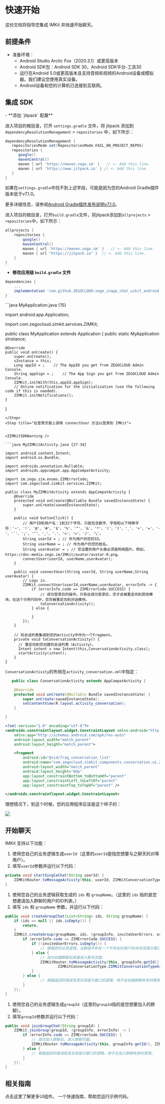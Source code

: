 # 快速开始

这份文档将指导您集成 IMKit 并快速开始聊天。

## 前提条件


<ZIMKITPrerequisitesFeatures />

- 准备环境：
    - Android Studio Arctic Fox（2020.3.1）或更高版本
    - Android SDK包：Android SDK 30，Android SDK平台-工具30
    - 运行在Android 5.0或更高版本且支持音频和视频的Android设备或模拟器。我们建议您使用真实设备。
    - Android设备和您的计算机已连接到互联网。

## 集成 SDK

<Steps>
<Step title="将 com.github.ZEGOCLOUD:zego_inapp_chat_uikit_android 添加为依赖项">
- **添加 `jitpack` 配置**


<Accordion title="Android Gradle 插件版本为 7.1.0 或更高" defaultOpen="true">

进入项目的根目录，打开 `settings.gradle` 文件，将 jitpack 添加到 `dependencyResolutionManagement` > `repositories` 中，如下所示：
``` groovy settings.gradle {6-7}
dependencyResolutionManagement {
   repositoriesMode.set(RepositoriesMode.FAIL_ON_PROJECT_REPOS)
   repositories {
      google()
      mavenCentral()
      maven { url 'https://maven.zego.im' }   // <- Add this line.
      maven { url 'https://www.jitpack.io' } // <- Add this line.
   }
}
```

<Warning title="警告">

如果在`settings.gradle`中找不到上述字段，可能是因为您的Android Gradle插件版本低于v7.1.0。

更多详细信息，请参阅[Android Gradle插件发布说明v7.1.0](https://developer.android.com/studio/releases/gradle-plugin#settings-gradle)。
</Warning>
</Accordion>

<Accordion title="Android Gradle插件版本低于7.1.0" defaultOpen="false">

进入项目的根目录，打开`build.gradle`文件，将jitpack添加到`allprojects` > `repositories`中，如下所示：
```groovy build.gradle {5-6}
allprojects {
    repositories {
        google()
        mavenCentral()
        maven { url 'https://maven.zego.im' }   // <- Add this line.
        maven { url "https://jitpack.io" }  // <- Add this line.
    }
}
```
</Accordion>

- **修改应用级 `build.gradle` 文件**


```groovy {3}
dependencies {
    ...
    implementation 'com.github.ZEGOCLOUD:zego_inapp_chat_uikit_android:+'    // add this line in your module-level build.gradle file's dependencies, usually named [app].
}
```  
</Step>
<Step title="调用 init 方法来初始化 IMKit">
```java MyApplication.java {15}

import android.app.Application;

import com.zegocloud.zimkit.services.ZIMKit;

public class MyApplication extends Application {
    public static MyApplication sInstance;

    @Override
    public void onCreate() {
        super.onCreate();
        sInstance = this;
        Long appId = ;    // The AppID you get from ZEGOCLOUD Admin Console.
        String appSign = ;    // The App Sign you get from ZEGOCLOUD Admin Console.
        ZIMKit.initWith(this,appId,appSign);
        // Online notification for the initialization (use the following code if this is needed).
        ZIMKit.initNotifications();
    }
}
```
</Step>
<Step title="在登录页面上调用 connectUser 方法以登录到 IMKit">


<ZIMKitSDKWarning />

```java MyZIMKitActivity.java {27-34}

import android.content.Intent;
import android.os.Bundle;

import androidx.annotation.Nullable;
import androidx.appcompat.app.AppCompatActivity;

import im.zego.zim.enums.ZIMErrorCode;
import com.zegocloud.zimkit.services.ZIMKit;

public class MyZIMKitActivity extends AppCompatActivity {
    @Override
    protected void onCreate(@Nullable Bundle savedInstanceState) {
        super.onCreate(savedInstanceState);
    }

    public void buttonClick() {
        // 用户ID和用户名：1到32个字符，只能包含数字、字母和以下特殊字符：'~'、'!'、'@'、'#'、'$'、'%'、'^'、'&'、'*'、'('、')'、'_'、'+'、'='、'-'、'`'、';'、'’'、','、'.'、'<'、'>'、'/'、'\'。
        String userId = ; // 作为用户的您的ID。
        String userName = ; // 作为用户的您的姓名。
        String userAvatar = ; // 您设置的用户头像必须是网络图片。例如，https://doc-media.zego.im/IMKit/avatar/avatar-0.png。
        connectUser(userId, userName,userAvatar); 
    }

    public void connectUser(String userId, String userName,String userAvatar) {
        // Logs in.
        ZIMKit.connectUser(userId,userName,userAvatar, errorInfo -> {
            if (errorInfo.code == ZIMErrorCode.SUCCESS) {
                // 成功登录后的操作。只有在成功登录后，您才会被重定向到其他模块。在这个示例代码中，您将被重定向到对话模块。
                toConversationActivity();
            } else {

            }
        });
    }

    // 将会话列表集成到您的Activity中作为一个Fragment。
    private void toConversationActivity() {
      // 重定向到您创建的会话列表（Activity）。
      Intent intent = new Intent(this,ConversationActivity.class);
      startActivity(intent);
    }
}
```
</Step>
<Step title="显示 IMKit 的会话组件">

`ConversationActivity`的布局在`activity_conversation.xml`中指定：

<CodeGroup>

```java ConversationActivity.java {6}
   public class ConversationActivity extends AppCompatActivity {

    @Override
    protected void onCreate(@Nullable Bundle savedInstanceState) {
        super.onCreate(savedInstanceState);
        setContentView(R.layout.activity_conversation);
    }

}
```


```xml activity_conversation.xml {9}
<?xml version="1.0" encoding="utf-8"?>
<androidx.constraintlayout.widget.ConstraintLayout xmlns:android="http://schemas.android.com/apk/res/android"
    xmlns:app="http://schemas.android.com/apk/res-auto"
    android:layout_width="match_parent"
    android:layout_height="match_parent">

    <fragment
        android:id="@+id/frag_conversation_list"
        android:name="com.zegocloud.zimkit.components.conversation.ui.ZIMKitConversationFragment"
        android:layout_width="match_parent"
        android:layout_height="0dp"
        app:layout_constraintBottom_toBottomOf="parent"
        app:layout_constraintLeft_toLeftOf="parent"
        app:layout_constraintTop_toTopOf="parent" />

</androidx.constraintlayout.widget.ConstraintLayout>
```

</CodeGroup>

理想情况下，到这个时候，您的应用程序应该是这个样子的：

<Frame width="200" height="auto" caption="">
    <img src="https://doc-media.zego.im/sdk-doc/Pics/zimkit_android/zimkit_android_conversation_en_new.jpeg" />
</Frame>
</Step>
</Steps>


## 开始聊天

IMKit 支持以下功能：


<Accordion title="开始一对一聊天" defaultOpen="false">

<ZIMKitStartAChat />

1. 使用您自己的业务逻辑生成`userId`（这里的`userId`是指您想要与之聊天的对等用户）。
2. 填写`userId`参数并运行以下代码：

```java {2}
private void startSingleChat(String userId) {
    ZIMKitRouter.toMessageActivity(this, userId, ZIMKitConversationType.ZIMKitConversationTypePeer);
}
```

</Accordion>

<Accordion title="开始一个群聊" defaultOpen="false">

1. 使用您自己的业务逻辑获取生成的 `ids` 和 `groupName`。（这里的 `ids` 指的是您想邀请加入群聊的用户的ID列表。）
2. 填写 `ids` 和 `groupName` 参数，并运行以下代码：

```java {5-17}
public void createGroupChat(List<String> ids, String groupName) {
    if (ids == null || ids.isEmpty()) {
        return;
    }
    ZIMKit.createGroup(groupName, ids, (groupInfo, inviteUserErrors, errorInfo) -> {
        if (errorInfo.code == ZIMErrorCode.SUCCESS) {
            if (!inviteUserErrors.isEmpty()) {
                // 根据您的业务逻辑，当群组中存在一个不存在的用户ID时实现提示窗口的逻辑。
            } else {
                // 成功创建群聊后直接进入聊天页面。
                ZIMKitRouter.toMessageActivity(this, groupInfo.getId(),
                        ZIMKitConversationType.ZIMKitConversationTypeGroup);
            }
        } else {
                // 根据返回的错误信息实现提示窗口的逻辑，用于在创建群聊失败时使用。
        }
    });
}
```

</Accordion>

<Accordion title="加入一个群聊" defaultOpen="false">

1. 使用您自己的业务逻辑生成`groupId`（这里的`groupId`指的是您想要加入的群聊）。
2. 填写`groupId`参数并运行以下代码：

```java {2-9}
public void joinGroupChat(String groupId) {
    ZIMKit.joinGroup(groupId, (groupInfo, errorInfo) -> {
        if (errorInfo.code == ZIMErrorCode.SUCCESS) {
            // 成功加入群聊后，进入群聊页面。
            ZIMKitRouter.toMessageActivity(this, groupInfo.getId(), ZIMKitConversationType.ZIMKitConversationTypeGroup);
        } else {
            // 根据返回的错误信息实现提示窗口的逻辑，用于在加入群聊失败时使用。
        }
    });
}
```

</Accordion>

## 相关指南

<CardGroup cols={2}>
    <Card title="组件概述" href="./03-UI components/01-Overview.mdx">
        点击这里了解更多UI组件。
    </Card>
    <Card title="运行示例代码" href="https://github.com/ZEGOCLOUD/zego_inapp_chat_uikit_example_android" target="_blank">
        一个快速指南，帮助您运行示例代码。
    </Card>
</CardGroup>
